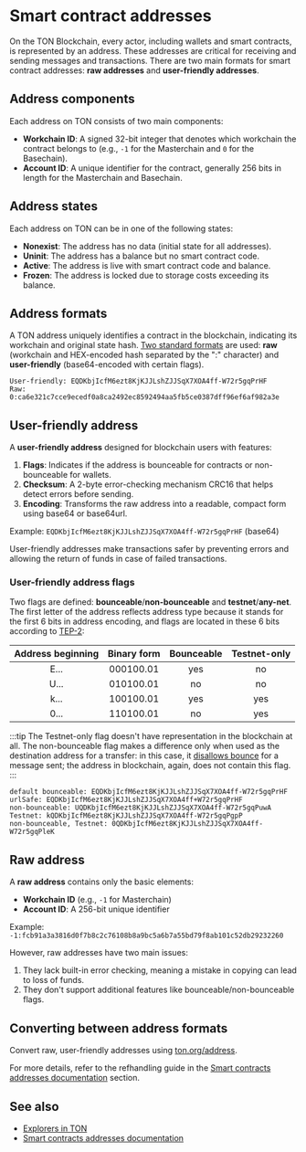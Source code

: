
# Smart contract addresses

On the TON Blockchain, every actor, including wallets and smart contracts, is represented by an address. These addresses are critical for receiving and sending messages and transactions. There are two main formats for smart contract addresses: **raw addresses** and **user-friendly addresses**.

## Address components

Each address on TON consists of two main components:
- **Workchain ID**: A signed 32-bit integer that denotes which workchain the contract belongs to (e.g., `-1` for the Masterchain and `0` for the Basechain).
- **Account ID**: A unique identifier for the contract, generally 256 bits in length for the Masterchain and Basechain.

## Address states

Each address on TON can be in one of the following states:
- **Nonexist**: The address has no data (initial state for all addresses).
- **Uninit**: The address has a balance but no smart contract code.
- **Active**: The address is live with smart contract code and balance.
- **Frozen**: The address is locked due to storage costs exceeding its balance.

## Address formats

A TON address uniquely identifies a contract in the blockchain, indicating its workchain and original state hash. [Two standard formats](/v3/documentation/smart-contracts/addresses#raw-and-user-friendly-addresses) are used: **raw** (workchain and HEX-encoded hash separated by the ":" character) and **user-friendly** (base64-encoded with certain flags).

```
User-friendly: EQDKbjIcfM6ezt8KjKJJLshZJJSqX7XOA4ff-W72r5gqPrHF
Raw: 0:ca6e321c7cce9ecedf0a8ca2492ec8592494aa5fb5ce0387dff96ef6af982a3e
```

## User-friendly address

A **user-friendly address** designed for blockchain users with features:
1. **Flags**: Indicates if the address is bounceable for contracts or non-bounceable for wallets.
2. **Checksum**: A 2-byte error-checking mechanism CRC16 that helps detect errors before sending.
3. **Encoding**: Transforms the raw address into a readable, compact form using base64 or base64url.

Example: `EQDKbjIcfM6ezt8KjKJJLshZJJSqX7XOA4ff-W72r5gqPrHF` (base64)

User-friendly addresses make transactions safer by preventing errors and allowing the return of funds in case of failed transactions.

### User-friendly address flags

Two flags are defined: **bounceable**/**non-bounceable** and **testnet**/**any-net**. The first letter of the address reflects address type because it stands for the first 6 bits in address encoding, and flags are located in these 6 bits according to [TEP-2](https://github.com/ton-blockchain/TEPs/blob/master/text/0002-address.md#smart-contract-addresses):

| Address beginning | Binary form | Bounceable | Testnet-only |
|:-----------------:|:-----------:|:----------:|:------------:|
|        E...       |  000100.01  |    yes     |   no         |
|        U...       |  010100.01  |     no     |   no         |
|        k...       |  100100.01  |    yes     |   yes        |
|        0...       |  110100.01  |     no     |   yes        |

:::tip
The Testnet-only flag doesn't have representation in the blockchain at all. The non-bounceable flag makes a difference only when used as the destination address for a transfer: in this case, it [disallows bounce](/v3/documentation/smart-contracts/message-management/non-bounceable-messages) for a message sent; the address in blockchain, again, does not contain this flag.
:::

```
default bounceable: EQDKbjIcfM6ezt8KjKJJLshZJJSqX7XOA4ff-W72r5gqPrHF
urlSafe: EQDKbjIcfM6ezt8KjKJJLshZJJSqX7XOA4ff+W72r5gqPrHF
non-bounceable: UQDKbjIcfM6ezt8KjKJJLshZJJSqX7XOA4ff-W72r5gqPuwA
Testnet: kQDKbjIcfM6ezt8KjKJJLshZJJSqX7XOA4ff-W72r5gqPgpP
non-bounceable, Testnet: 0QDKbjIcfM6ezt8KjKJJLshZJJSqX7XOA4ff-W72r5gqPleK
```

## Raw address
A **raw address** contains only the basic elements:
- **Workchain ID** (e.g., `-1` for Masterchain)
- **Account ID**: A 256-bit unique identifier

Example:  
`-1:fcb91a3a3816d0f7b8c2c76108b8a9bc5a6b7a55bd79f8ab101c52db29232260`

However, raw addresses have two main issues:
1. They lack built-in error checking, meaning a mistake in copying can lead to loss of funds.
2. They don't support additional features like bounceable/non-bounceable flags.

## Converting between address formats

Convert raw, user-friendly addresses using [ton.org/address](https://ton.org/address/).

For more details, refer to the refhandling guide in the [Smart contracts addresses documentation](/v3/documentation/smart-contracts/addresses) section.

## See also

- [Explorers in TON](/v3/concepts/dive-into-ton/ton-ecosystem/explorers-in-ton)
- [Smart contracts addresses documentation](/v3/documentation/smart-contracts/addresses)

<Feedback />

